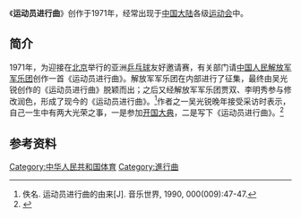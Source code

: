 {{Infobox musical composition
| name                = 运动员进行曲
| composer            = 
| native_name         = 
| native_name_lang    = 
| key                 = 
| catalogue           = 
| opus                = 
| genre               = [[进行曲|进行曲]]
| form                = 
| text                = 
| language            = 
| melody              =
| composed            = 吴光锐、贾双、李明秀
| performed           = <!-- {{Timeline-event|date={{Start date|YYYY|MM|DD|df=y}}|location=}} -->
| published           = <!-- {{Timeline-event|date={{Start date|YYYY|MM|DD|df=y}}|location=}} -->
| movements           = 
| scoring             = 
| misc                = 
}}
《'''运动员进行曲'''》创作于1971年，经常出现于[[中国大陆|中国大陆]]各级[[运动会|运动会]]中。

==简介==
1971年，为迎接在[[北京|北京]]举行的亚洲[[乒乓球|乒乓球]]友好邀请赛，有关部门请[[中国人民解放军军乐团|中国人民解放军军乐团]]创作一首《运动员进行曲》。解放军军乐团在内部进行了征集，最终由吴光锐创作的《运动员进行曲》脱颖而出；之后又经解放军军乐团贾双、李明秀参与修改润色，形成了现今的《运动员进行曲》。<ref>佚名. 运动员进行曲的由来[J]. 音乐世界, 1990, 000(009):47-47.</ref>作者之一吴光锐晚年接受采访时表示，自己一生中有两大光荣之事，一是参加[[开国大典|开国大典]]，二是写下《运动员进行曲》。<ref>{{cite news |title=开国大典第一号鼓手吴光锐：我这辈子就两件事最光荣 |url=http://news.hexun.com/2020-09-30/202176741.html |accessdate=2020-10-27 |publisher=新京报 |date=2020-09-30 |language=zh-hans}}</ref>

==参考资料==
{{reflist}}

{{中华人民共和国小作品}}

[[Category:中华人民共和国体育|Category:中华人民共和国体育]]
[[Category:進行曲|Category:進行曲]]